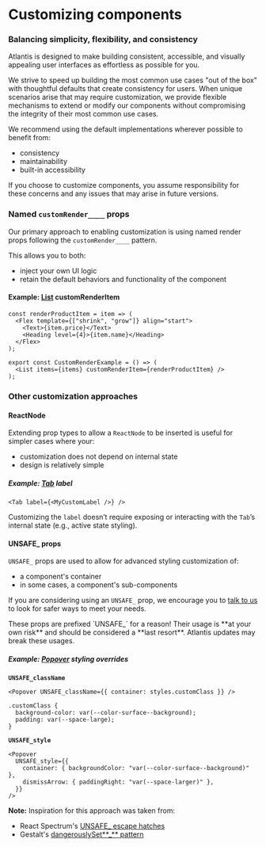 
<Meta title="Guides/Customizing components" />

# Customizing components

### Balancing simplicity, flexibility, and consistency

Atlantis is designed to make building consistent, accessible, and visually
appealing user interfaces as effortless as possible for you.

We strive to speed up building the most common use cases "out of the box" with
thoughtful defaults that create consistency for users. When unique scenarios
arise that may require customization, we provide flexible mechanisms to extend
or modify our components without compromising the integrity of their most common
use cases.

We recommend using the default implementations wherever possible to benefit
from:

- consistency
- maintainability
- built-in accessibility

If you choose to customize components, you assume responsibility for these
concerns and any issues that may arise in future versions.

### Named `customRender____` props

Our primary approach to enabling customization is using named render props
following the `customRender____` pattern.

This allows you to both:

- inject your own UI logic
- retain the default behaviors and functionality of the component

#### Example: [List](../components/List) customRenderItem

```tsx
const renderProductItem = item => (
  <Flex template={["shrink", "grow"]} align="start">
    <Text>{item.price}</Text>
    <Heading level={4}>{item.name}</Heading>
  </Flex>
);

export const CustomRenderExample = () => (
  <List items={items} customRenderItem={renderProductItem} />
);
```

### Other customization approaches

#### ReactNode

Extending prop types to allow a `ReactNode` to be inserted is useful for simpler
cases where your:

- customization does not depend on internal state
- design is relatively simple

##### Example: [Tab](../components/Tab) label

```tsx
<Tab label={<MyCustomLabel />} />
```

Customizing the `label` doesn’t require exposing or interacting with the `Tab`’s
internal state (e.g., active state styling).

#### UNSAFE\_ props

`UNSAFE_` props are used to allow for advanced styling customization of:

- a component's container
- in some cases, a component's sub-components

If you are considering using an `UNSAFE_` prop, we encourage you to
[talk to us](https://getjobber.slack.com/archives/C03BJHV3PMG) to look for safer
ways to meet your needs.

<Banner type="warning" dismissible={false}>
  These props are prefixed `UNSAFE_` for a reason! Their usage is **at your own
  risk** and should be considered a **last resort**. Atlantis updates may break
  these usages.
</Banner>

##### Example: [Popover](../components/Popover) styling overrides

**`UNSAFE_className`**

```tsx
<Popover UNSAFE_className={{ container: styles.customClass }} />

.customClass {
  background-color: var(--color-surface--background);
  padding: var(--space-large);
}
```

**`UNSAFE_style`**

```tsx
<Popover
  UNSAFE_style={{
    container: { backgroundColor: "var(--color-surface--background)" },
    dismissArrow: { paddingRight: "var(--space-larger)" },
  }}
/>
```

**Note:** Inspiration for this approach was taken from:

- React Spectrum's
  [UNSAFE\_ escape hatches](https://react-spectrum.adobe.com/react-spectrum/styling.html#escape-hatches)
- Gestalt's
  [dangerouslySet**\_** pattern](https://gestalt.pinterest.systems/get_started/developers/hacking_gestalt#Box's-dangerouslySetInlineStyle)
